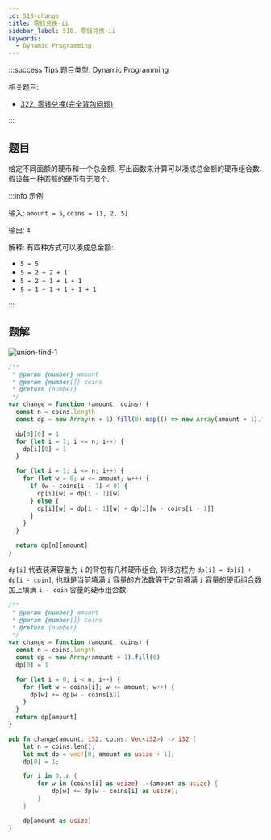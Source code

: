 ```yaml
---
id: 518-change
title: 零钱兑换-ii
sidebar_label: 518. 零钱兑换-ii
keywords:
  - Dynamic Programming
---
```


:::success Tips
题目类型: Dynamic Programming

相关题目:

- [322. 零钱兑换(完全背包问题)](/leetcode/medium/322-coin-change)

:::

## 题目

给定不同面额的硬币和一个总金额. 写出函数来计算可以凑成总金额的硬币组合数. 假设每一种面额的硬币有无限个.

:::info 示例

输入: `amount = 5`, `coins = [1, 2, 5]`

输出: `4`

解释: 有四种方式可以凑成总金额:

- `5 = 5`
- `5 = 2 + 2 + 1`
- `5 = 2 + 1 + 1 + 1`
- `5 = 1 + 1 + 1 + 1 + 1`

:::

## 题解


<Tabs>
  <TabItem value="JavaScript - 二维数组" label="JavaScript - 二维数组">

![union-find-1](../../static/img/518-change.png)

```ts
/**
 * @param {number} amount
 * @param {number[]} coins
 * @return {number}
 */
var change = function (amount, coins) {
  const n = coins.length
  const dp = new Array(n + 1).fill(0).map(() => new Array(amount + 1).fill(0))

  dp[0][0] = 1
  for (let i = 1; i <= n; i++) {
    dp[i][0] = 1
  }

  for (let i = 1; i <= n; i++) {
    for (let w = 0; w <= amount; w++) {
      if (w - coins[i - 1] < 0) {
        dp[i][w] = dp[i - 1][w]
      } else {
        dp[i][w] = dp[i - 1][w] + dp[i][w - coins[i - 1]]
      }
    }
  }

  return dp[n][amount]
}
```

</TabItem>
  <TabItem value="JavaScript - 一维数组" label="JavaScript - 一维数组" default>

`dp[i]` 代表装满容量为 `i` 的背包有几种硬币组合, 转移方程为 `dp[i] = dp[i] + dp[i - coin]`, 也就是当前填满 `i` 容量的方法数等于之前填满 `i` 容量的硬币组合数加上填满 `i - coin` 容量的硬币组合数.

```ts
/**
 * @param {number} amount
 * @param {number[]} coins
 * @return {number}
 */
var change = function (amount, coins) {
  const n = coins.length
  const dp = new Array(amount + 1).fill(0)
  dp[0] = 1

  for (let i = 0; i < n; i++) {
    for (let w = coins[i]; w <= amount; w++) {
      dp[w] += dp[w - coins[i]]
    }
  }
  return dp[amount]
}
```

</TabItem>
<TabItem value="Rust" label="Rust">

```rust
pub fn change(amount: i32, coins: Vec<i32>) -> i32 {
    let n = coins.len();
    let mut dp = vec![0; amount as usize + 1];
    dp[0] = 1;

    for i in 0..n {
        for w in (coins[i] as usize)..=(amount as usize) {
            dp[w] += dp[w - coins[i] as usize];
        }
    }

    dp[amount as usize]
}
```

</TabItem>
</Tabs>
